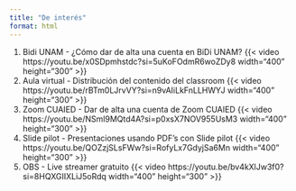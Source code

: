 ```yaml
---
title: "De interés"
format: html
---
```

1.  Bidi UNAM - ¿Cómo dar de alta una cuenta en BiDi UNAM?
{{< video https://youtu.be/x0SDpmhstdc?si=5uKoFOdmR6woZDy8 width="400" height="300" >}}
2. Aula virtual - Distribución del contenido del classroom
{{< video https://youtu.be/rBTm0LJrvVY?si=n9vAIiLkFnLLHWYJ width="400" height="300" >}}
3. Zoom CUAIED - Dar de alta una cuenta de Zoom CUAIED
{{< video https://youtu.be/NSml9MQtd4A?si=p0xsX7NOV955UsM3 width="400" height="300" >}}
4. Slide pilot - Presentaciones usando PDF's con Slide pilot
{{< video https://youtu.be/QOZzjSLsFWw?si=RofyLx7GdyjSa6Mn width="400" height="300" >}}
5. OBS - Live streamer gratuito
{{< video https://youtu.be/bv4kXlJw3f0?si=8HQXGIIXLiJ5oRdq width="400" height="300" >}}

